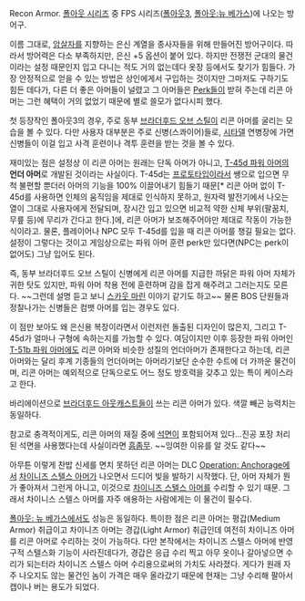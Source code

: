 Recon Armor. [[폴아웃 시리즈]] 중 FPS 시리즈([[폴아웃3]], [[폴아웃:뉴 베가스]])에 나오는 방어구.

이름 그대로, [[암살자]]를 지향하는 은신 계열을 종사자들을 위해 만들어진 방어구이다. 따라서 방어력은 다소 부족하지만, 은신 +5 옵션이 붙어 있다. 하지만 전쟁전 군대의 물건이라는 설정 때문인지 입고 다니는 적도 거의 없는데다 옷장 등에서도 찾기가 힘들다. 가장 안정적으로 얻을 수 있는 방법은 상인에게서 구입하는 것이지만 그마저도 구하기도 힘든 데다가, 다른 더 좋은 아머들이 널렸고 그 아머들은 [[Perk]]들이 받혀 주는데 리콘 아머는 그런 혜택이 거의 없었기 때문에 별로 쓸모가 없다시피 했다.

첫 등장작인 폴아웃3의 경우, 주로 동부 [[브라더후드 오브 스틸]]이 리콘 아머를 굴리는 모습을 볼 수 있다. 다만 사용자 대부분은 주로 신병(스콰이어)들로, [[시타델]] 연병장에 가면 신병들이 이걸 입고 사격 훈련이나 격투 훈련을 받는 것을 볼 수 있다. 

재미있는 점은 설정상 이 리콘 아머는 원래는 단독 아머가 아니고, [[T-45d 파워 아머]]의 '''언더 아머'''로 개발된 것이라는 사실이다. T-45d는 [[프로토타입]]이라서 쌩으로 입으면 무척 불편할 뿐더러 아머의 기능을 100% 이끌어내기 힘들기 때문[* 리콘 아머 없이 T-45d를 사용하면 인체의 움직임을 제대로 인식하지 못하고, 원자력 발전기에서 나오는 열이 그대로 사용자에게 전달되며, 장시간 입고 있으면 비교적 약한 신체 부위(팔꿈치, 무릎 등)에 무리가 간다고 한다.]에, 리콘 아머가 보조해주어야만 제대로 작동이 가능한 식이라고. 물론, 플레이어나 NPC 모두 T-45d를 입을 때 리콘 아머를 챙길 필요는 없다. 설정이 그렇다는 것이고 게임상으로는 파워 아머 훈련 perk만 있다면(NPC는 perk이 없어도) 그냥 입어도 된다.

즉, 동부 브라더후드 오브 스틸이 신병에게 리콘 아머를 지급한 까닭은 파워 아머 자체가 귀한 탓도 있지만, 파워 아머 착용 전에 훈련하며 감을 잡게 해주려고 그러는지도 모른다. ~~그런데 설명 듣고 보니 [[스카웃 마린]] 이야기 같기도 하고~~ 물론 BOS 단원들과 정찰나가는 신병들은 컴뱃 아머를 입는 경우도 있다.

이 점만 보아도 왜 은신용 복장이라면서 이런저런 돌출된 디자인이 많은지, 그리고 T-45d가 얼마나 구형에 속하는지를 가늠할 수 있다. 여담이지만 이후 등장한 파워 아머인 [[T-51b 파워 아머]]에도 리콘 아머와 비슷한 성질의 언더아머가 존재한다고 하는데, 리콘 아머와는 달리 후계 기종들의 언더아머는 아머라기보단 순수한 수트에 더 가까운 물건이며, 리콘 아머는 예외적으로 단독으로도 어느 정도 방호력을 갖추고 있는 특이 케이스라고 한다.

바리에이션으로 [[브라더후드 아웃캐스트]]들이 쓰는 리콘 아머가 있다. 색깔 빼곤 능력치는 동일하다.

참고로 충격적이게도, 리콘 아머의 재질 중에 [[석면]]이 포함되어져 있다...진공 포장 처리된 석면을 사용했다는데 사실이라면 [[흠좀무]]. ~~잉여한 이유를 알 것도 같다~~

아무튼 이렇게 찬밥 신세를 면치 못하던 리콘 아머는 DLC [[Operation: Anchorage]]에서 [[차이니즈 스텔스 아머]]가 나오면서 드디어 빛을 발하기 시작했다. 단, 아머 자체가 뭔가 좋아져서 그런게 아니고, 이것으로 [[차이니즈 스텔스 아머]]를 수리할 수 있기 때문. 그래서 차이니스 스텔스 아머를 자주 애용하는 사람에게는 이 물건이 필수다.

[[폴아웃: 뉴 베가스]]에서도 성능은 동일하다. 특이한 점은 리콘 아머는 평갑(Medium Armor) 취급이고 차이니즈 아머는 경갑(Light Armor) 취급인데 여전히 차이니즈 아머를 리콘 아머로 수리하는 것이 가능하다. 다만 본작에서는 차이니즈 스텔스 아머에 반영구적 스텔스화 기능이 사라진데다가, 경갑은 응급 수리 찍고 아무 옷이나 갈아넣으면 수리가 되는터라 차이니즈 스텔스 아머 수리용으로써의 가치도 사라졌다. 게다가 원래 자주 나오지도 않는 물건인 놈이 가격은 매우 올라갔기 때문에 현재는 그냥 수리해 팔아서 캡이나 버는 용도가 되었다.
